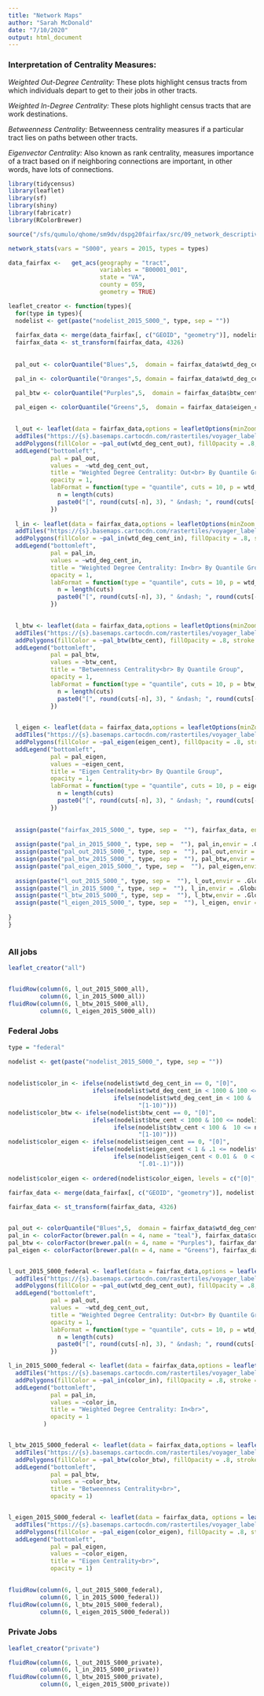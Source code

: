 ```yaml
---
title: "Network Maps"
author: "Sarah McDonald"
date: "7/10/2020"
output: html_document
---
```


### Interpretation of Centrality Measures:

_Weighted Out-Degree Centrality:_ These plots highlight census tracts from which individuals depart to get to their jobs in other tracts.

_Weighted In-Degree Centrality:_ These plots highlight census tracts that are work destinations.

_Betweenness Centrality:_ Betweenness centrality measures if a particular tract lies on paths between other tracts. 

_Eigenvector Centrality:_ Also known as rank centrality, measures importance of a tract based on if neighboring connections are important, in other words, have lots of connections.

```r
library(tidycensus)
library(leaflet)
library(sf)
library(shiny)
library(fabricatr)
library(RColorBrewer)

source("/sfs/qumulo/qhome/sm9dv/dspg20fairfax/src/09_network_descriptives/network_functions.R")

network_stats(vars = "S000", years = 2015, types = types)

data_fairfax <-   get_acs(geography = "tract",
                          variables = "B00001_001",
                          state = "VA",
                          county = 059, 
                          geometry = TRUE)

leaflet_creator <- function(types){
  for(type in types){
  nodelist <- get(paste("nodelist_2015_S000_", type, sep = ""))
  
  fairfax_data <- merge(data_fairfax[, c("GEOID", "geometry")], nodelist[, c("tract", "wtd_deg_cent_out", "wtd_deg_cent_in", "btw_cent", "eigen_cent")], by.x= "GEOID", by.y = "tract", all = TRUE)
  fairfax_data <- st_transform(fairfax_data, 4326)
  
  
  pal_out <- colorQuantile("Blues",5,  domain = fairfax_data$wtd_deg_cent_out)

  pal_in <- colorQuantile("Oranges",5, domain = fairfax_data$wtd_deg_cent_in)

  pal_btw <- colorQuantile("Purples",5,  domain = fairfax_data$btw_cent)

  pal_eigen <- colorQuantile("Greens",5,  domain = fairfax_data$eigen_cent)
  
  
  l_out <- leaflet(data = fairfax_data,options = leafletOptions(minZoom = 10))%>%
  addTiles("https://{s}.basemaps.cartocdn.com/rastertiles/voyager_labels_under/{z}/{x}/{y}.png") %>%
  addPolygons(fillColor = ~pal_out(wtd_deg_cent_out), fillOpacity = .8, stroke = FALSE) %>%
  addLegend("bottomleft", 
            pal = pal_out, 
            values =  ~wtd_deg_cent_out,
            title = "Weighted Degree Centrality: Out<br> By Quantile Group", 
            opacity = 1, 
            labFormat = function(type = "quantile", cuts = 10, p = wtd_deg_cent_out) {
              n = length(cuts)
              paste0("[", round(cuts[-n], 3), " &ndash; ", round(cuts[-1], 3), ")")
            })
  
  l_in <- leaflet(data = fairfax_data,options = leafletOptions(minZoom = 10))%>%
  addTiles("https://{s}.basemaps.cartocdn.com/rastertiles/voyager_labels_under/{z}/{x}/{y}.png") %>%
  addPolygons(fillColor = ~pal_in(wtd_deg_cent_in), fillOpacity = .8, stroke = FALSE) %>%
  addLegend("bottomleft", 
            pal = pal_in, 
            values = ~wtd_deg_cent_in,
            title = "Weighted Degree Centrality: In<br> By Quantile Group", 
            opacity = 1,
            labFormat = function(type = "quantile", cuts = 10, p = wtd_deg_cent_in) {
              n = length(cuts)
              paste0("[", round(cuts[-n], 3), " &ndash; ", round(cuts[-1], 3), ")")
            })

  
  l_btw <- leaflet(data = fairfax_data,options = leafletOptions(minZoom = 10))%>%
  addTiles("https://{s}.basemaps.cartocdn.com/rastertiles/voyager_labels_under/{z}/{x}/{y}.png") %>%
  addPolygons(fillColor = ~pal_btw(btw_cent), fillOpacity = .8, stroke = FALSE) %>%
  addLegend("bottomleft", 
            pal = pal_btw, 
            values = ~btw_cent,
            title = "Betweenness Centrality<br> By Quantile Group", 
            opacity = 1, 
            labFormat = function(type = "quantile", cuts = 10, p = btw_cent) {
              n = length(cuts)
              paste0("[", round(cuts[-n], 3), " &ndash; ", round(cuts[-1], 3), ")")
            })

  
  l_eigen <- leaflet(data = fairfax_data,options = leafletOptions(minZoom = 10))%>%
  addTiles("https://{s}.basemaps.cartocdn.com/rastertiles/voyager_labels_under/{z}/{x}/{y}.png") %>%
  addPolygons(fillColor = ~pal_eigen(eigen_cent), fillOpacity = .8, stroke = FALSE) %>%
  addLegend("bottomleft", 
            pal = pal_eigen, 
            values = ~eigen_cent,
            title = "Eigen Centrality<br> By Quantile Group", 
            opacity = 1, 
            labFormat = function(type = "quantile", cuts = 10, p = eigen_cent) {
              n = length(cuts)
              paste0("[", round(cuts[-n], 3), " &ndash; ", round(cuts[-1], 3), ")")
            })
  
  
  assign(paste("fairfax_2015_S000_", type, sep =  ""), fairfax_data, envir = .GlobalEnv)
  
  assign(paste("pal_in_2015_S000_", type, sep =  ""), pal_in,envir = .GlobalEnv)
  assign(paste("pal_out_2015_S000_", type, sep =  ""), pal_out,envir = .GlobalEnv)
  assign(paste("pal_btw_2015_S000_", type, sep =  ""), pal_btw,envir = .GlobalEnv)
  assign(paste("pal_eigen_2015_S000_", type, sep =  ""), pal_eigen,envir = .GlobalEnv)
  
  assign(paste("l_out_2015_S000_", type, sep =  ""), l_out,envir = .GlobalEnv)
  assign(paste("l_in_2015_S000_", type, sep =  ""), l_in,envir = .GlobalEnv)
  assign(paste("l_btw_2015_S000_", type, sep =  ""), l_btw,envir = .GlobalEnv)
  assign(paste("l_eigen_2015_S000_", type, sep =  ""), l_eigen, envir = .GlobalEnv)
  
}
}



```

### All jobs

```r

leaflet_creator("all")


fluidRow(column(6, l_out_2015_S000_all), 
         column(6, l_in_2015_S000_all))
fluidRow(column(6, l_btw_2015_S000_all), 
         column(6, l_eigen_2015_S000_all))
```

### Federal Jobs

```r

type = "federal"

nodelist <- get(paste("nodelist_2015_S000_", type, sep = ""))
  
  
nodelist$color_in <- ifelse(nodelist$wtd_deg_cent_in == 0, "[0]", 
                        ifelse(nodelist$wtd_deg_cent_in < 1000 & 100 <= nodelist$wtd_deg_cent_in, "[100-1000)",
                              ifelse(nodelist$wtd_deg_cent_in < 100 &  10 <= nodelist$wtd_deg_cent_in, "[10-100)", 
                                     "[1-10)")))
nodelist$color_btw <- ifelse(nodelist$btw_cent == 0, "[0]", 
                        ifelse(nodelist$btw_cent < 1000 & 100 <= nodelist$btw_cent, "[100-1000)",
                              ifelse(nodelist$btw_cent < 100 &  10 <= nodelist$btw_cent, "[10-100)", 
                                     "[1-10)")))
nodelist$color_eigen <- ifelse(nodelist$eigen_cent == 0, "[0]", 
                        ifelse(nodelist$eigen_cent < 1 & .1 <= nodelist$eigen_cent, "[.1-1)",
                              ifelse(nodelist$eigen_cent < 0.01 &  0 < nodelist$eigen_cent, "(0-.01)", 
                                     "[.01-.1)")))
  
nodelist$color_eigen <- ordered(nodelist$color_eigen, levels = c("[0]", "(0-.01)","[.01-.1)", "[.1-1)"))

fairfax_data <- merge(data_fairfax[, c("GEOID", "geometry")], nodelist[, c("tract", "wtd_deg_cent_out", "wtd_deg_cent_in", "btw_cent", "eigen_cent", "color_in", "color_btw","color_eigen")], by.x= "GEOID", by.y = "tract", all = TRUE)
  
fairfax_data <- st_transform(fairfax_data, 4326)


pal_out <- colorQuantile("Blues",5,  domain = fairfax_data$wtd_deg_cent_out)
pal_in <- colorFactor(brewer.pal(n = 4, name = "teal"), fairfax_data$color_in)
pal_btw <- colorFactor(brewer.pal(n = 4, name = "Purples"), fairfax_data$color_btw)
pal_eigen <- colorFactor(brewer.pal(n = 4, name = "Greens"), fairfax_data$color_eigen)


l_out_2015_S000_federal <- leaflet(data = fairfax_data,options = leafletOptions(minZoom = 10))%>%
  addTiles("https://{s}.basemaps.cartocdn.com/rastertiles/voyager_labels_under/{z}/{x}/{y}.png") %>%
  addPolygons(fillColor = ~pal_out(wtd_deg_cent_out), fillOpacity = .8, stroke = FALSE) %>%
  addLegend("bottomleft", 
            pal = pal_out, 
            values =  ~wtd_deg_cent_out,
            title = "Weighted Degree Centrality: Out<br> By Quantile Group", 
            opacity = 1, 
            labFormat = function(type = "quantile", cuts = 10, p = wtd_deg_cent_out) {
              n = length(cuts)
              paste0("[", round(cuts[-n], 3), " &ndash; ", round(cuts[-1], 3), ")")
            })

l_in_2015_S000_federal <- leaflet(data = fairfax_data,options = leafletOptions(minZoom = 10))%>%
  addTiles("https://{s}.basemaps.cartocdn.com/rastertiles/voyager_labels_under/{z}/{x}/{y}.png") %>%
  addPolygons(fillColor = ~pal_in(color_in), fillOpacity = .8, stroke = FALSE) %>%
  addLegend("bottomleft", 
            pal = pal_in, 
            values = ~color_in,
            title = "Weighted Degree Centrality: In<br>", 
            opacity = 1
          )


l_btw_2015_S000_federal <- leaflet(data = fairfax_data,options = leafletOptions(minZoom = 10))%>%
  addTiles("https://{s}.basemaps.cartocdn.com/rastertiles/voyager_labels_under/{z}/{x}/{y}.png") %>%
  addPolygons(fillColor = ~pal_btw(color_btw), fillOpacity = .8, stroke = FALSE) %>%
  addLegend("bottomleft", 
            pal = pal_btw, 
            values = ~color_btw,
            title = "Betweenness Centrality<br>", 
            opacity = 1)


l_eigen_2015_S000_federal <- leaflet(data = fairfax_data, options = leafletOptions(minZoom = 10))%>%
  addTiles("https://{s}.basemaps.cartocdn.com/rastertiles/voyager_labels_under/{z}/{x}/{y}.png") %>%
  addPolygons(fillColor = ~pal_eigen(color_eigen), fillOpacity = .8, stroke = FALSE) %>%
  addLegend("bottomleft", 
            pal = pal_eigen, 
            values = ~color_eigen,
            title = "Eigen Centrality<br>", 
            opacity = 1)
  

fluidRow(column(6, l_out_2015_S000_federal), 
         column(6, l_in_2015_S000_federal))
fluidRow(column(6, l_btw_2015_S000_federal), 
         column(6, l_eigen_2015_S000_federal))
```

### Private Jobs

```r
leaflet_creator("private")

fluidRow(column(6, l_out_2015_S000_private), 
         column(6, l_in_2015_S000_private))
fluidRow(column(6, l_btw_2015_S000_private), 
         column(6, l_eigen_2015_S000_private))
```

